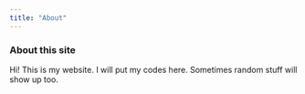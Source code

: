 ```yaml
---
title: "About"
---
```


### About this site

Hi! This is my website. I will put my codes here. Sometimes random stuff will show up too.